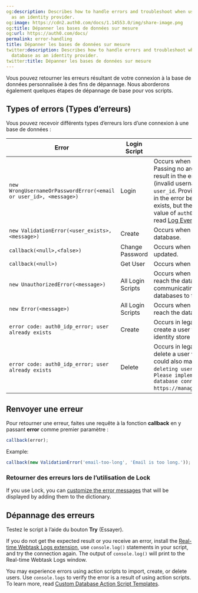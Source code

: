 ```yaml
---
og:description: Describes how to handle errors and troubleshoot when using your database
  as an identity provider.
og:image: https://cdn2.auth0.com/docs/1.14553.0/img/share-image.png
og:title: Dépanner les bases de données sur mesure
og:url: https://auth0.com/docs/
permalink: error-handling
title: Dépanner les bases de données sur mesure
twitter:description: Describes how to handle errors and troubleshoot when using your
  database as an identity provider.
twitter:title: Dépanner les bases de données sur mesure
---
```


Vous pouvez retourner les erreurs résultant de votre connexion à la base de données personnalisée à des fins de dépannage. Nous aborderons également quelques étapes de dépannage de base pour vos scripts.

## Types of errors (Types d’erreurs)

Vous pouvez recevoir différents types d’erreurs lors d’une connexion à une base de données :

<table class="table"><thead>
<tr>
<th>Error</th>
<th>Login Script</th>
<th>Description</th>
</tr>
</thead>
<tbody>
<tr>
<td><code>new WrongUsernameOrPasswordError(&lt;email or user_id&gt;, &lt;message&gt;)</code></td>
<td>Login</td>
<td>Occurs when the user's credentials are invalid. Passing no arguments or a falsey first argument will result in the error being logged as an <code>fu</code> event (invalid username/email) with an empty string for a <code>user_id</code>. Providing a truthy first argument will result in the error being logged as an <code>fp</code> event (the user exists, but the password is invalid) with a <code>user_id</code> value of <code>auth0|&lt;first argument&gt;</code>. To learn more, read <a href="/docs/deploy-monitor/logs/log-event-type-codes">Log Event Type Codes</a>.</td>
</tr>
<tr>
<td><code>new ValidationError(&lt;user_exists&gt;, &lt;message&gt;)</code></td>
<td>Create</td>
<td>Occurs when a user already exists in your database.</td>
</tr>
<tr>
<td><code>callback(&lt;null&gt;,&lt;false&gt;)</code></td>
<td>Change Password</td>
<td>Occurs when the user's password was not updated.</td>
</tr>
<tr>
<td><code>callback(&lt;null&gt;)</code></td>
<td>Get User</td>
<td>Occurs when the user is not found.</td>
</tr>
<tr>
<td><code>new UnauthorizedError(&lt;message&gt;)</code></td>
<td>All Login Scripts</td>
<td>Occurs when something went wrong while trying to reach the database. Preferred way of communicating errors back from custom databases to front-end.</td>
</tr>
<tr>
<td><code>new Error(&lt;message&gt;)</code></td>
<td>All Login Scripts</td>
<td>Occurs when something went wrong while trying to reach the database.</td>
</tr>
<tr>
<td><code>error code: auth0_idp_error; user already exists</code></td>
<td>Create</td>
<td>Occurs in legacy identity store when you attempt to create a user that already exists in your legacy identity store or in Auth0.</td>
</tr>
<tr>
<td><code>error code: auth0_idp_error; user already exists</code></td>
<td>Delete</td>
<td>Occurs in legacy identity store when you attempt to delete a user with custom database scripts. Error could also manifest as <code>Error! There was a problem deleting user@example.com</code> or <code>Sandbox Error: Please implement the Delete script for this database connection at https://manage.auth0.com/#/connections/database</code>.</td>
</tr>
</tbody>
</table>

## Renvoyer une erreur

Pour retourner une erreur, faites une requête à la fonction **callback** en y passant **error** comme premier paramètre :

```js lines
callback(error);
```






Example:

```js wrap lines
callback(new ValidationError('email-too-long', 'Email is too long.'));
```






### Retourner des erreurs lors de l’utilisation de Lock

If you use Lock, you can [customize the error messages](/docs/customize/login-pages/classic-login/customize-lock-error-messages) that will be displayed by adding them to the dictionary.

## Dépannage des erreurs

Testez le script à l’aide du bouton **Try** (Essayer).

If you do not get the expected result or you receive an error, install the [Real-time Webtask Logs extension](/docs/customize/extensions/real-time-webtask-logs), use `console.log()` statements in your script, and try the connection again. The output of `console.log()` will print to the Real-time Webtask Logs window.

You may experience errors using action scripts to import, create, or delete users. Use `console.logs` to verify the error is a result of using action scripts. To learn more, read [Custom Database Action Script Templates](/docs/authenticate/database-connections/custom-db/templates).